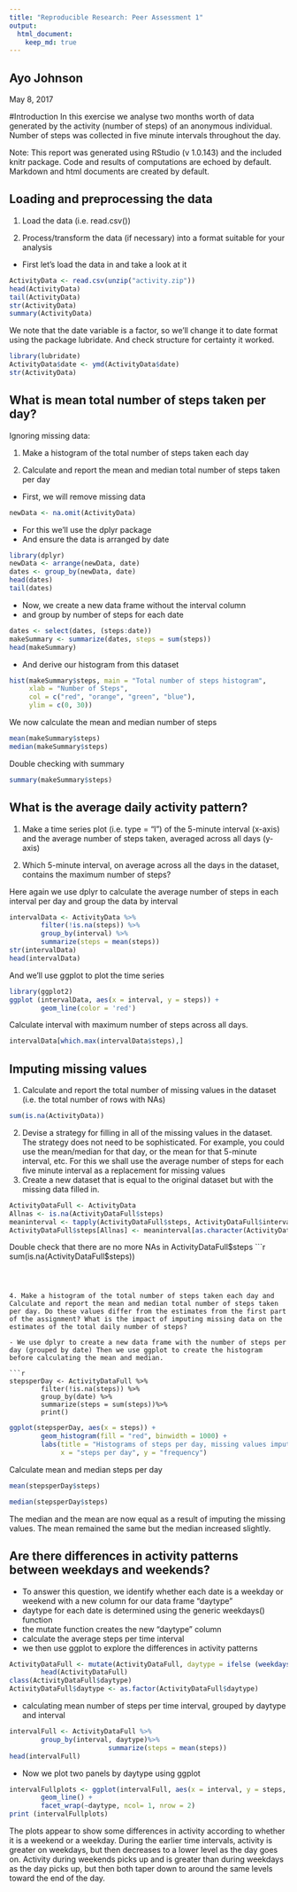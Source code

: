 ```yaml
---
title: "Reproducible Research: Peer Assessment 1"
output: 
  html_document:
    keep_md: true
---
```


## Ayo Johnson
May 8, 2017

#Introduction
In this exercise we analyse two months worth of data generated by the activity (number of steps) of an anonymous individual.
Number of steps was collected in five minute intervals throughout the day.

Note: This report was generated using RStudio (v 1.0.143) and the included knitr package. Code and results of computations are echoed by default.
Markdown and html documents are created by default.


## Loading and preprocessing the data
1. Load the data (i.e. read.csv())

2. Process/transform the data (if necessary) into a format suitable for your analysis
- First let's load the data in and take a look at it
```r
ActivityData <- read.csv(unzip("activity.zip"))
head(ActivityData)
tail(ActivityData)
str(ActivityData)
summary(ActivityData)
```
We note that the date variable is a factor, so we'll change it to date format using the package lubridate.
And check structure for certainty it worked.

```r
library(lubridate)
ActivityData$date <- ymd(ActivityData$date)
str(ActivityData)
```

## What is mean total number of steps taken per day?
Ignoring missing data:

1. Make a histogram of the total number of steps taken each day

2. Calculate and report the mean and median total number of steps taken per day
- First, we will remove missing data
```r
newData <- na.omit(ActivityData)
```

- For this we'll use the dplyr package
- And ensure the data is arranged by date
```r
library(dplyr)
newData <- arrange(newData, date)
dates <- group_by(newData, date)
head(dates)
tail(dates)

```
- Now, we create a new data frame without the interval column
- and group by number of steps for each date
```r
dates <- select(dates, (steps:date))
makeSummary <- summarize(dates, steps = sum(steps))
head(makeSummary)
```
- And derive our histogram from this dataset
```r
hist(makeSummary$steps, main = "Total number of steps histogram",
     xlab = "Number of Steps",
     col = c("red", "orange", "green", "blue"),
     ylim = c(0, 30))

```

We now calculate the mean and median number of steps
```r
mean(makeSummary$steps)
median(makeSummary$steps)
```
Double checking with summary
```r
summary(makeSummary$steps)
```



## What is the average daily activity pattern?

1. Make a time series plot (i.e. type = "l") of the 5-minute interval (x-axis) and the average number of steps taken, averaged across all days (y-axis)

2. Which 5-minute interval, on average across all the days in the dataset, contains the maximum number of steps?

Here again we use dplyr to calculate the average number of steps in each interval per day and group the data by interval

```r
intervalData <- ActivityData %>%
        filter(!is.na(steps)) %>%
        group_by(interval) %>%
        summarize(steps = mean(steps))
str(intervalData)
head(intervalData)
```

And we'll use ggplot to plot the time series
```r
library(ggplot2)
ggplot (intervalData, aes(x = interval, y = steps)) +
        geom_line(color = 'red')
```
Calculate interval with maximum number of steps across all days.

```r
intervalData[which.max(intervalData$steps),]
```

## Imputing missing values
1. Calculate and report the total number of missing values in the dataset (i.e. the total number of rows with NAs)

```r
sum(is.na(ActivityData))
```


2. Devise a strategy for filling in all of the missing values in the dataset. The strategy does not need to be sophisticated. For example, you could use the mean/median for that day, or the mean for that 5-minute interval, etc.
For this we shall use the average number of steps for each five minute interval as a replacement for missing values
3. Create a new dataset that is equal to the original dataset but with the missing data filled in.
```r
ActivityDataFull <- ActivityData
Allnas <- is.na(ActivityDataFull$steps)
meaninterval <- tapply(ActivityDataFull$steps, ActivityDataFull$interval, mean, na.rm = T)
ActivityDataFull$steps[Allnas] <- meaninterval[as.character(ActivityDataFull$interval[Allnas])]
```
Double check that there are no more NAs in ActivityDataFull$steps
```r
sum(is.na(ActivityDataFull$steps))
```



4. Make a histogram of the total number of steps taken each day and Calculate and report the mean and median total number of steps taken per day. Do these values differ from the estimates from the first part of the assignment? What is the impact of imputing missing data on the estimates of the total daily number of steps?

- We use dplyr to create a new data frame with the number of steps per day (grouped by date) Then we use ggplot to create the histogram before calculating the mean and median.

```r
stepsperDay <- ActivityDataFull %>%
        filter(!is.na(steps)) %>%
        group_by(date) %>%
        summarize(steps = sum(steps))%>%
        print()

```

```r
ggplot(stepsperDay, aes(x = steps)) +
        geom_histogram(fill = "red", binwidth = 1000) +
        labs(title = "Histograms of steps per day, missing values imputed",
             x = "steps per day", y = "frequency")
```
Calculate mean and median steps per day
```r
mean(stepsperDay$steps)
```

```r
median(stepsperDay$steps)
```

The median and the mean are now equal as a result of imputing the missing values. The mean remained the same but the median increased slightly.

## Are there differences in activity patterns between weekdays and weekends?
- To answer this question, we identify whether each date is a weekday or weekend with a new column for our data frame "daytype"
- daytype for each date is determined using the generic weekdays() function
- the mutate function creates the new "daytype" column
- calculate the average steps per time interval
- we then use ggplot to explore the differences in activity patterns
```r
ActivityDataFull <- mutate(ActivityDataFull, daytype = ifelse (weekdays(ActivityDataFull$date) == "Saturday"| weekdays(ActivityDataFull$date) == "Sunday", "weekend", "weekday"))
        head(ActivityDataFull)
class(ActivityDataFull$daytype)
ActivityDataFull$daytype <- as.factor(ActivityDataFull$daytype)
```
- calculating mean number of steps per time interval, grouped by daytype and interval
```r
intervalFull <- ActivityDataFull %>%
        group_by(interval, daytype)%>%
                         summarize(steps = mean(steps))
head(intervalFull)
```
- Now we plot two panels by daytype using ggplot
```r
intervalFullplots <- ggplot(intervalFull, aes(x = interval, y = steps, color = daytype)) +
        geom_line() +
        facet_wrap(~daytype, ncol= 1, nrow = 2)
print (intervalFullplots)
```

The plots appear to show some differences in activity according to whether it is a weekend or a weekday.
During the earlier time intervals, activity is greater on weekdays, but then decreases to a lower level as the day goes on.
Activity during weekends picks up and is greater than during weekdays as the day picks up, but then both taper down to around the same levels toward the end of the day.